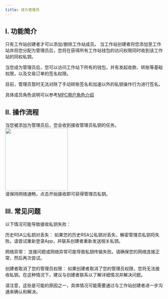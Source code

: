 ```yaml
---
title: 成为管理员
---
```


## I. 功能简介

<Note>只有工作站创建者才可以添加/删除工作站成员。</Note>
当工作站创建者将您添加至工作站并将您分配为管理员后，您将在获得所有工作站钱包的访问权限同时收到该工作站的同权私钥。

<Tip> 
当您成为管理员后，您可以访问工作站下所有的钱包，并有发起收款、转账等基础权限，以及交易订单的签名权限。

目前，管理员暂时无法对除了手动转账签名和加速以外的私钥操作行为进行签名。

具体成员角色说明可以参考[MPC用户角色介绍](/help-center/manage-mpc/user-setting/user-role)
</Tip>




## II. 操作流程

<Steps>
<Step title="打开App，选择工作流模块">
   当您被添加为管理员后，您会收到接收管理员私钥的任务。

<div className="w-full flex items-center justify-center">
        <img src="/images/user-guide/privatekeyrightreceiving.jpeg" width="200"/>
</div>
</Step>

<Step title="接收私钥">
请保持网络通畅，点击开始接收即可获得管理员私钥。
</Step>

</Steps>


## III. 常见问题

<Accordion title="有哪些情况会导致我无法接收私钥？">
以下情况可能导致接收私钥失败：

历史RSA公私钥对丢失： 如果您的历史RSA公私钥对丢失，解密管理员私钥将失败。请尝试重新登录App，并联系创建者重新发送相关私钥。

网络异常： 连接问题或网络异常可能导致私钥传输失败。请确保您的网络连接正常，然后再次尝试。

创建者取消了您的管理员权限： 如果创建者取消了您的管理员权限，您将无法接收私钥。在这种情况下，建议与创建者联系以了解详细情况并解决问题。

请注意，这些是可能的原因之一，具体情况可能需要通过与工作站创建者进一步沟通来确认和解决。
</Accordion>

